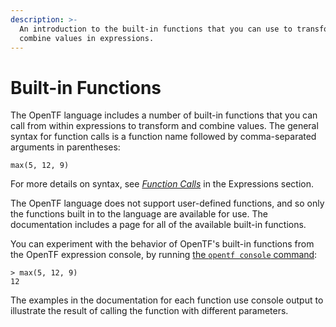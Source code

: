 ```yaml
---
description: >-
  An introduction to the built-in functions that you can use to transform and
  combine values in expressions.
---
```


# Built-in Functions

The OpenTF language includes a number of built-in functions that you can
call from within expressions to transform and combine values. The general
syntax for function calls is a function name followed by comma-separated
arguments in parentheses:

```hcl
max(5, 12, 9)
```

For more details on syntax, see
[_Function Calls_](/docs/language/expressions/function-calls)
in the Expressions section.

The OpenTF language does not support user-defined functions, and so only
the functions built in to the language are available for use. The documentation includes a page for all of the available built-in functions.

You can experiment with the behavior of OpenTF's built-in functions from
the OpenTF expression console, by running
[the `opentf console` command](/docs/cli/commands/console):

```
> max(5, 12, 9)
12
```

The examples in the documentation for each function use console output to
illustrate the result of calling the function with different parameters.
